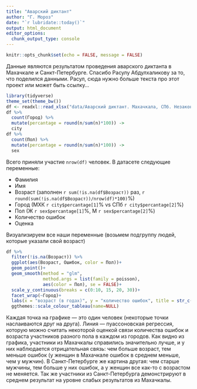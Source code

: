```yaml
---
title: "Аварский диктант"
author: "Г. Мороз"
date: "`r lubridate::today()`"
output: html_document
editor_options: 
  chunk_output_type: console
---
```


```r
knitr::opts_chunk$set(echo = FALSE, message = FALSE)
```

Данные являются результатом проведения аварского диктанта в Махачкале и Санкт-Петербурге. Спасибо Расулу Абдулхаликову за то, что поделился данными. Расул, сюда нужно больше текста про этот проект или может быть ссылку...

```r
library(tidyverse)
theme_set(theme_bw())
df <- readxl::read_xlsx("data/Аварский диктант. Махачкала, СПб. Незаконченная версия..xlsx")
df %>% 
  count(Город) %>% 
  mutate(percantage = round(n/sum(n)*100)) ->
  city
df %>% 
  count(Пол) %>% 
  mutate(percantage = round(n/sum(n)*100)) ->
  sex
```

Всего приняли участие `nrow(df)` человек. В датасете следующие переменные:

* Фамилия
* Имя
* Возраст (заполнен `r sum(!is.na(df$Возраст))` раз, `r round(sum(!is.na(df$Возраст))/nrow(df)*100)`%)
* Город (МХК `r city$percantage[1]`% vs СПб `r city$percantage[2]`%)
* Пол (Ж `r sex$percantage[1]`%, М `r sex$percantage[2]`%)
* Количество ошибок
* Оценка

Визуализируем все наши переменные (возьмем подгруппу людей, которые указали свой возраст)
```r
df %>% 
  filter(!is.na(Возраст)) %>% 
  ggplot(aes(Возраст, Ошибок, color = Пол))+
  geom_point()+
  geom_smooth(method = "glm", 
              method.args = list(family = poisson), 
              aes(color = Пол), se = FALSE)+
  scale_y_continuous(breaks = c(0:10, 15, 20, 30))+
  facet_wrap(~Город)+
  labs(x = "возраст (в годах)", y = "количество ошибок", title = str_c("Количество ошибок в зависимости\nот города участия, пола и возраста участников (", sum(!is.na(df$Возраст)), ") человек"))+
  ggthemes::scale_colour_tableau(name=NULL)
```

Каждая точка на графике --- это один человек (некоторые точки наслаиваются друг на друга). Линия --- пуассоновская регрессия, которую можно считать некоторой оценкой связи количества ошибок и возраста участников разного пола в каждом из городов. Как видно из графика, участники из Махачкалы справились значительно лучше, и у них наблюдается отрицательная связь: чем больше возраст, тем меньше ошибок (у женщин в Махачкале ошибок в среднем меньше, чем у мужчин). В Санкт-Петербурге же картина другая: чем старше мужчины, тем больше у них ошибок, а у женщин все как-то с возрастом не меняется. Так же участники из Санкт-Петербурга демонстрируют в среднем результат на уровне слабых результатов из Махачкалы.